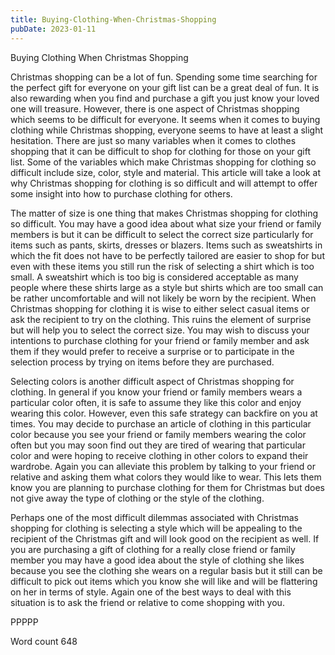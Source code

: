 ```yaml
---
title: Buying-Clothing-When-Christmas-Shopping
pubDate: 2023-01-11
---
```


Buying Clothing When Christmas Shopping

Christmas shopping can be a lot of fun. Spending some time searching for the perfect gift for everyone on your gift list can be a great deal of fun. It is also rewarding when you find and purchase a gift you just know your loved one will treasure. However, there is one aspect of Christmas shopping which seems to be difficult for everyone. It seems when it comes to buying clothing while Christmas shopping, everyone seems to have at least a slight hesitation. There are just so many variables when it comes to clothes shopping that it can be difficult to shop for clothing for those on your gift list. Some of the variables which make Christmas shopping for clothing so difficult include size, color, style and material. This article will take a look at why Christmas shopping for clothing is so difficult and will attempt to offer some insight into how to purchase clothing for others.

The matter of size is one thing that makes Christmas shopping for clothing so difficult. You may have a good idea about what size your friend or family members is but it can be difficult to select the correct size particularly for items such as pants, skirts, dresses or blazers. Items such as sweatshirts in which the fit does not have to be perfectly tailored are easier to shop for but even with these items you still run the risk of selecting a shirt which is too small. A sweatshirt which is too big is considered acceptable as many people where these shirts large as a style but shirts which are too small can be rather uncomfortable and will not likely be worn by the recipient. When Christmas shopping for clothing it is wise to either select casual items or ask the recipient to try on the clothing. This ruins the element of surprise but will help you to select the correct size. You may wish to discuss your intentions to purchase clothing for your friend or family member and ask them if they would prefer to receive a surprise or to participate in the selection process by trying on items before they are purchased.

Selecting colors is another difficult aspect of Christmas shopping for clothing. In general if you know your friend or family members wears a particular color often, it is safe to assume they like this color and enjoy wearing this color. However, even this safe strategy can backfire on you at times. You may decide to purchase an article of clothing in this particular color because you see your friend or family members wearing the color often but you may soon find out they are tired of wearing that particular color and were hoping to receive clothing in other colors to expand their wardrobe. Again you can alleviate this problem by talking to your friend or relative and asking them what colors they would like to wear. This lets them know you are planning to purchase clothing for them for Christmas but does not give away the type of clothing or the style of the clothing. 

Perhaps one of the most difficult dilemmas associated with Christmas shopping for clothing is selecting a style which will be appealing to the recipient of the Christmas gift and will look good on the recipient as well. If you are purchasing a gift of clothing for a really close friend or family member you may have a good idea about the style of clothing she likes because you see the clothing she wears on a regular basis but it still can be difficult to pick out items which you know she will like and will be flattering on her in terms of style. Again one of the best ways to deal with this situation is to ask the friend or relative to come shopping with you. 

PPPPP

Word count 648